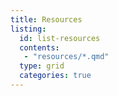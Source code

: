 ```yaml
---
title: Resources
listing: 
  id: list-resources
  contents: 
   - "resources/*.qmd"
  type: grid
  categories: true
---
```


::: {#list-resources}
:::
